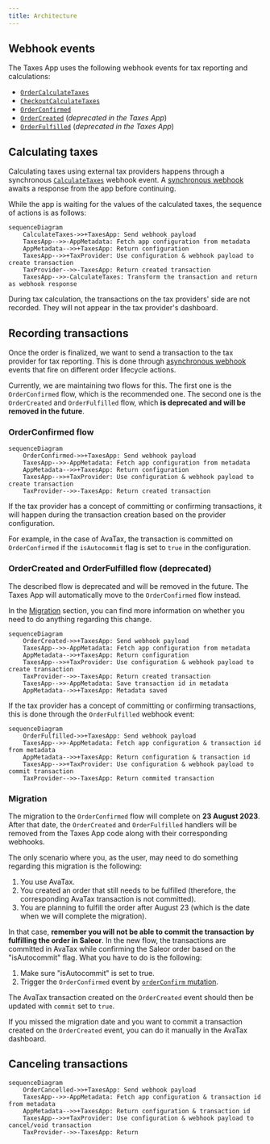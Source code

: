 ```yaml
---
title: Architecture
---
```


## Webhook events

The Taxes App uses the following webhook events for tax reporting and calculations:

- [`OrderCalculateTaxes`](docs/api-reference/taxes/objects/calculate-taxes.mdx)
- [`CheckoutCalculateTaxes`](docs/api-reference/taxes/objects/calculate-taxes.mdx)
- [`OrderConfirmed`](docs/api-reference/taxes/objects/order-confirmed.mdx)
- [`OrderCreated`](docs/api-reference/taxes/objects/order-created.mdx) (_deprecated in the Taxes App_)
- [`OrderFulfilled`](docs/api-reference/taxes/objects/order-fulfilled.mdx) (_deprecated in the Taxes App_)

## Calculating taxes

Calculating taxes using external tax providers happens through a synchronous [`CalculateTaxes`](docs/api-reference/taxes/objects/calculate-taxes.mdx) webhook event. A [synchronous webhook](docs/developer/extending/webhooks/synchronous-events/overview.mdx) awaits a response from the app before continuing.

While the app is waiting for the values of the calculated taxes, the sequence of actions is as follows:

```mermaid
sequenceDiagram
    CalculateTaxes->>+TaxesApp: Send webhook payload
    TaxesApp-->>-AppMetadata: Fetch app configuration from metadata
    AppMetadata-->>+TaxesApp: Return configuration
    TaxesApp-->>+TaxProvider: Use configuration & webhook payload to create transaction
    TaxProvider-->>-TaxesApp: Return created transaction
    TaxesApp-->>-CalculateTaxes: Transform the transaction and return as webhook response
```

During tax calculation, the transactions on the tax providers' side are not recorded. They will not appear in the tax provider's dashboard.

## Recording transactions

Once the order is finalized, we want to send a transaction to the tax provider for tax reporting. This is done through [asynchronous webhook](docs/developer/extending/webhooks/asynchronous-events.mdx) events that fire on different order lifecycle actions.

Currently, we are maintaining two flows for this. The first one is the `OrderConfirmed` flow, which is the recommended one. The second one is the `OrderCreated` and `OrderFulfilled` flow, which **is deprecated and will be removed in the future**.

### OrderConfirmed flow

```mermaid
sequenceDiagram
    OrderConfirmed->>+TaxesApp: Send webhook payload
    TaxesApp-->>-AppMetadata: Fetch app configuration from metadata
    AppMetadata-->>+TaxesApp: Return configuration
    TaxesApp-->>+TaxProvider: Use configuration & webhook payload to create transaction
    TaxProvider-->>-TaxesApp: Return created transaction
```

If the tax provider has a concept of committing or confirming transactions, it will happen during the transaction creation based on the provider configuration.

For example, in the case of AvaTax, the transaction is committed on `OrderConfirmed` if the `isAutocommit` flag is set to `true` in the configuration.

### OrderCreated and OrderFulfilled flow (deprecated)

The described flow is deprecated and will be removed in the future. The Taxes App will automatically move to the `OrderConfirmed` flow instead.

In the [Migration](#migration) section, you can find more information on whether you need to do anything regarding this change.

```mermaid
sequenceDiagram
    OrderCreated->>+TaxesApp: Send webhook payload
    TaxesApp-->>-AppMetadata: Fetch app configuration from metadata
    AppMetadata-->>+TaxesApp: Return configuration
    TaxesApp-->>+TaxProvider: Use configuration & webhook payload to create transaction
    TaxProvider-->>-TaxesApp: Return created transaction
    TaxesApp-->>-AppMetadata: Save transaction id in metadata
    AppMetadata-->>+TaxesApp: Metadata saved
```

If the tax provider has a concept of committing or confirming transactions, this is done through the `OrderFulfilled` webhook event:

```mermaid
sequenceDiagram
    OrderFulfilled->>+TaxesApp: Send webhook payload
    TaxesApp-->>-AppMetadata: Fetch app configuration & transaction id from metadata
    AppMetadata-->>+TaxesApp: Return configuration & transaction id
    TaxesApp-->>+TaxProvider: Use configuration & webhook payload to commit transaction
    TaxProvider-->>-TaxesApp: Return commited transaction
```

### Migration

The migration to the `OrderConfirmed` flow will complete on **23 August 2023**. After that date, the `OrderCreated` and `OrderFulfilled` handlers will be removed from the Taxes App code along with their corresponding webhooks.

The only scenario where you, as the user, may need to do something regarding this migration is the following:

1. You use AvaTax.
2. You created an order that still needs to be fulfilled (therefore, the corresponding AvaTax transaction is not committed).
3. You are planning to fulfill the order after August 23 (which is the date when we will complete the migration).

In that case, **remember you will not be able to commit the transaction by fulfilling the order in Saleor**. In the new flow, the transactions are committed in AvaTax while confirming the Saleor order based on the "isAutocommit" flag. What you have to do is the following:

1. Make sure "isAutocommit" is set to true.
2. Trigger the `OrderConfirmed` event by [`orderConfirm` mutation](https://docs.saleor.io/docs/3.x/api-reference/orders/mutations/order-confirm).

The AvaTax transaction created on the `OrderCreated` event should then be updated with `commit` set to `true`.

If you missed the migration date and you want to commit a transaction created on the `OrderCreated` event, you can do it manually in the AvaTax dashboard.

## Canceling transactions

```mermaid
sequenceDiagram
    OrderCancelled->>+TaxesApp: Send webhook payload
    TaxesApp-->>-AppMetadata: Fetch app configuration & transaction id from metadata
    AppMetadata-->>+TaxesApp: Return configuration & transaction id
    TaxesApp-->>+TaxProvider: Use configuration & webhook payload to cancel/void transaction
    TaxProvider-->>-TaxesApp: Return
```
